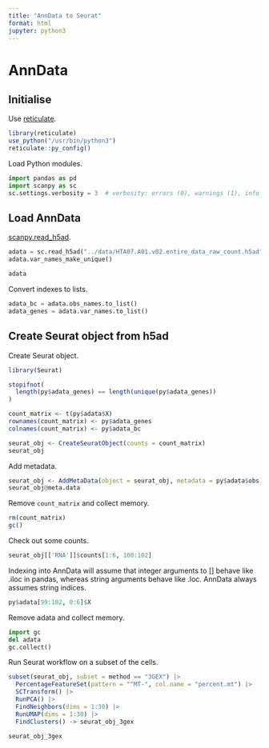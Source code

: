 ```yaml
---
title: "AnnData to Seurat"
format: html
jupyter: python3
---
```


# AnnData

## Initialise

Use [reticulate](https://rstudio.github.io/reticulate/).

```r
library(reticulate)
use_python("/usr/bin/python3")
reticulate::py_config()
```

Load Python modules.

```python
import pandas as pd
import scanpy as sc
sc.settings.verbosity = 3  # verbosity: errors (0), warnings (1), info (2), hints (3)
```

## Load AnnData

[scanpy.read_h5ad](https://scanpy.readthedocs.io/en/stable/generated/scanpy.read_h5ad.html).

```python
adata = sc.read_h5ad("../data/HTA07.A01.v02.entire_data_raw_count.h5ad")
adata.var_names_make_unique()

adata
```

Convert indexes to lists.

```python
adata_bc = adata.obs_names.to_list()
adata_genes = adata.var_names.to_list()
```

## Create Seurat object from h5ad

Create Seurat object.

```r
library(Seurat)

stopifnot(
  length(py$adata_genes) == length(unique(py$adata_genes))
)

count_matrix <- t(py$adata$X)
rownames(count_matrix) <- py$adata_genes
colnames(count_matrix) <- py$adata_bc

seurat_obj <- CreateSeuratObject(counts = count_matrix)
seurat_obj
```

Add metadata.

```r
seurat_obj <- AddMetaData(object = seurat_obj, metadata = py$adata$obs)
seurat_obj@meta.data
```

Remove `count_matrix` and collect memory.

```r
rm(count_matrix)
gc()
```

Check out some counts.

```r
seurat_obj[['RNA']]$counts[1:6, 100:102]
```
Indexing into AnnData will assume that integer arguments to [] behave like .iloc in pandas, whereas string arguments behave like .loc. AnnData always assumes string indices.

```r
py$adata[99:102, 0:6]$X
```

Remove adata and collect memory.

```python
import gc
del adata
gc.collect()
```

Run Seurat workflow on a subset of the cells.

```r
subset(seurat_obj, subset = method == "3GEX") |>
  PercentageFeatureSet(pattern = "^MT-", col.name = "percent.mt") |>
  SCTransform() |>
  RunPCA() |>
  FindNeighbors(dims = 1:30) |>
  RunUMAP(dims = 1:30) |>
  FindClusters() -> seurat_obj_3gex

seurat_obj_3gex
```
